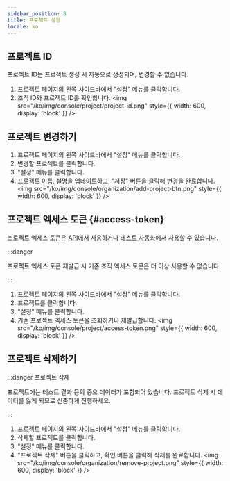 ```yaml
---
sidebar_position: 8
title: 프로젝트 설정
locale: ko
---
```



## 프로젝트 ID

<ProjectMemberPermission prefix="프로젝트 ID 조회는" />

프로젝트 ID는 프로젝트 생성 시 자동으로 생성되며, 변경할 수 없습니다.

1. 프로젝트 페이지의 왼쪽 사이드바에서 "설정" 메뉴를 클릭합니다.
2. 조직 ID와 프로젝트 ID를 확인합니다.
   <img
     src="/ko/img/console/project/project-id.png"
     style={{ width: 600, display: 'block' }}
   />

## 프로젝트 변경하기

<ProjectAdminPermission prefix="프로젝트 변경은" />

1. 프로젝트 페이지의 왼쪽 사이드바에서 "설정" 메뉴를 클릭합니다.
2. 변경할 프로젝트를 클릭합니다.
3. "설정" 메뉴를 클릭합니다.
4. 프로젝트 이름, 설명을 업데이트하고, "저장" 버튼을 클릭해 변경을 완료합니다.
   <img
     src="/ko/img/console/organization/add-project-btn.png"
     style={{ width: 600, display: 'block' }}
   />

## 프로젝트 엑세스 토큰 {#access-token}

프로젝트 엑세스 토큰은 [API](/api)에서 사용하거나 [테스트 자동화](/test-automation)에서 사용할 수 있습니다.

<ProjectAdminPermission prefix="프로젝트 엑세스 토큰 조회 및 재발급은" />

:::danger

프로젝트 엑세스 토큰 재발급 시 기존 조직 엑세스 토큰은 더 이상 사용할 수 없습니다.

:::

1. 프로젝트 페이지의 왼쪽 사이드바에서 "설정" 메뉴를 클릭합니다.
2. 프로젝트를 클릭합니다.
3. "설정" 메뉴를 클릭합니다.
4. 기존 프로젝트 엑세스 토큰을 조회하거나 재발급합니다.
   <img
     src="/ko/img/console/project/access-token.png"
     style={{ width: 600, display: 'block' }}
   />

## 프로젝트 삭제하기

<OrganizationAdminPermission prefix="프로젝트 삭제는" />

:::danger 프로젝트 삭제

프로젝트에는 테스트 결과 등의 중요 데이터가 포함되어 있습니다. 프로젝트 삭제 시 데이터를 잃게 되므로 신중하게 진행하세요.

:::

1. 프로젝트 페이지의 왼쪽 사이드바에서 "설정" 메뉴를 클릭합니다.
2. 삭제할 프로젝트를 클릭합니다.
3. "설정" 메뉴를 클릭합니다.
4. "프로젝트 삭제" 버튼을 클릭하고, 확인 버튼을 클릭해 삭제를 완료합니다.
   <img
     src="/ko/img/console/organization/remove-project.png"
     style={{ width: 600, display: 'block' }}
   />
